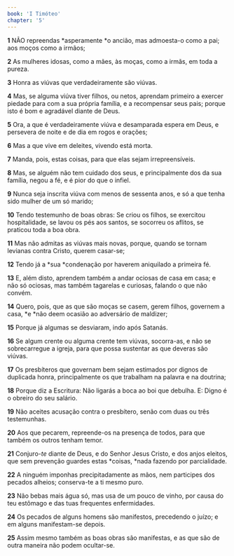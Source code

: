 ```yaml
---
book: 'I Timóteo'
chapter: '5'
---
```


**1** NÃO repreendas *asperamente *o ancião, mas admoesta-o como a pai; aos moços como a irmãos;

**2** As mulheres idosas, como a mães, às moças, como a irmãs, em toda a pureza.

**3** Honra as viúvas que verdadeiramente são viúvas.

**4** Mas, se alguma viúva tiver filhos, ou netos, aprendam primeiro a exercer piedade para com a sua própria família, e a recompensar seus pais; porque isto é bom e agradável diante de Deus.

**5** Ora, a que é verdadeiramente viúva e desamparada espera em Deus, e persevera de noite e de dia em rogos e orações;

**6** Mas a que vive em deleites, vivendo está morta.

**7** Manda, pois, estas coisas, para que elas sejam irrepreensíveis.

**8** Mas, se alguém não tem cuidado dos seus, e principalmente dos da sua família, negou a fé, e é pior do que o infiel.

**9** Nunca seja inscrita viúva com menos de sessenta anos, e só a que tenha sido mulher de um só marido;

**10** Tendo testemunho de boas obras: Se criou os filhos, se exercitou hospitalidade, se lavou os pés aos santos, se socorreu os aflitos, se praticou toda a boa obra.

**11** Mas não admitas as viúvas mais novas, porque, quando se tornam levianas contra Cristo, querem casar-se;

**12** Tendo já a *sua *condenação por haverem aniquilado a primeira fé.

**13** E, além disto, aprendem também a andar ociosas de casa em casa; e não só ociosas, mas também tagarelas e curiosas, falando o que não convém.

**14** Quero, pois, que as que são moças se casem, gerem filhos, governem a casa, *e *não deem ocasião ao adversário de maldizer;

**15** Porque já algumas se desviaram, indo após Satanás.

**16** Se algum crente ou alguma crente tem viúvas, socorra-as, e não se sobrecarregue a igreja, para que possa sustentar as que deveras são viúvas.

**17** Os presbíteros que governam bem sejam estimados por dignos de duplicada honra, principalmente os que trabalham na palavra e na doutrina;

**18** Porque diz a Escritura: Não ligarás a boca ao boi que debulha. E: Digno é o obreiro do seu salário.

**19** Não aceites acusação contra o presbítero, senão com duas ou três testemunhas.

**20** Aos que pecarem, repreende-os na presença de todos, para que também os outros tenham temor.

**21** Conjuro-_te_ diante de Deus, e do Senhor Jesus Cristo, e dos anjos eleitos, que sem prevenção guardes estas *coisas, *nada fazendo por parcialidade.

**22** A ninguém imponhas precipitadamente as mãos, nem participes dos pecados alheios; conserva-te a ti mesmo puro.

**23** Não bebas mais água só, mas usa de um pouco de vinho, por causa do teu estômago e das tuas frequentes enfermidades.

**24** Os pecados de alguns homens são manifestos, precedendo o juízo; e em alguns manifestam-se depois.

**25** Assim mesmo também as boas obras são manifestas, e as que são de outra maneira não podem ocultar-se.

